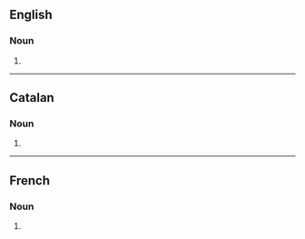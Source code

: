 ==English==

===Noun===
{{head|en|noun form}}

# {{plural of|obsession|lang=en}}

----

==Catalan==

===Noun===
{{head|ca|noun form}}

# {{plural of|obsessió|lang=ca}}

----

==French==

===Noun===
{{head|fr|noun plural form|g=f}}

# {{plural of|obsession|lang=fr}}